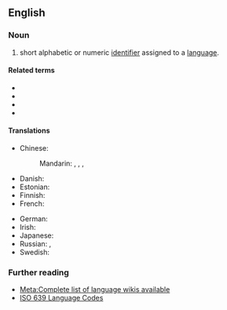 {{also|language-code}}
{{rfc|en|needs quotations showing usage, usexes}}
{{selfref|For a guide to the use of language codes on Wiktionary, see [[Wiktionary:List of languages]]}}
==English==
{{wikipedia}}

===Noun===
{{en-noun}}

# short alphabetic or numeric [[identifier]] assigned to a [[language]].

====Related terms====
* {{l|en|codepage}}
* {{l|en|country code}}
* {{l|en|currency code}}
* {{l|en|glottocode}}

====Translations====
{{trans-top|a standard identifier of a language}}
* Chinese:
*: Mandarin: {{t|cmn|語言代碼|sc=Hani}}, {{t|cmn|语言代码|tr=yǔyán dàimǎ|sc=Hani}}, {{t|cmn|語言碼|sc=Hani}}, {{t|cmn|语言码|tr=yǔyánmǎ|sc=Hani}}
* Danish: {{t|da|sprogkode|c}}
* Estonian: {{t|et|keelekood}}
* Finnish: {{t|fi|kielikoodi}}
* French: {{t|fr|code de langue|m}}
{{trans-mid}}
* German: {{t|de|Sprachcode|m}}
* Irish: {{t|ga|cód teanga|m}}
* Japanese: {{t|ja|言語コード|tr=gengo kōdo|sc=Jpan}}
* Russian: {{t|ru|код языка́|m}}, {{t|ru|языково́й код|m}}
* Swedish: {{t+|sv|språkkod|c}}
{{trans-bottom}}

===Further reading===
* [[meta:List of Wikipedias|Meta:Complete list of language wikis available]]
* [http://www.loc.gov/standards/iso639-2/php/code_list.php ISO 639 Language Codes]